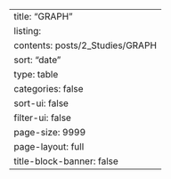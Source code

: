 ---
title: "GRAPH"
listing:
  contents: posts/2_Studies/GRAPH
  sort: "date"
  type: table
  categories: false
  sort-ui: false
  filter-ui: false
  page-size: 9999
page-layout: full
title-block-banner: false
---